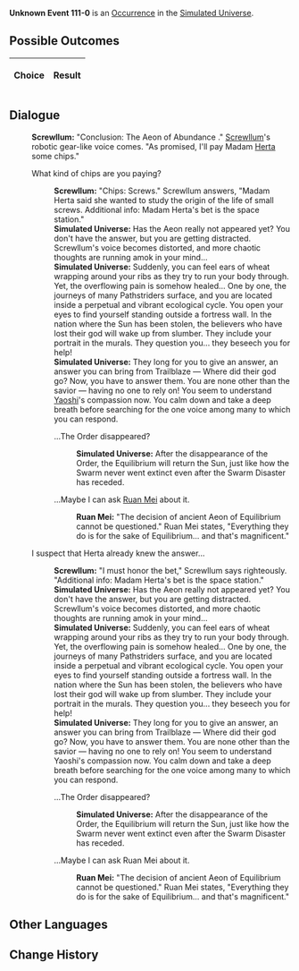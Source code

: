 {{Simulated Universe Event Infobox
|title         = Unknown Event 111-0
|image         = undefined.png
|type          =
|domains_su    = 
|domains_ext   = 
|domains_swarm = 
|domains_gng   = 
|requirements  =
|prev          = 
|next          = 
|indexRewards  =
|characters    = Herta;Ruan Mei;Yaoshi;Screwllum
}}
'''Unknown Event 111-0''' is an [[Simulated Universe/Occurrence|Occurrence]] in the [[Simulated Universe]].

==Possible Outcomes==
{| class="article-table"
!Choice
!Result

|}

<!--
==Gameplay Notes==

-->
==Dialogue==
{{Dialogue Start}}
:'''Screwllum:''' "Conclusion: The Aeon of Abundance {{Color|Keyword|didn't exist during this time period}}." [[Screwllum]]'s robotic gear-like voice comes. "As promised, I'll pay Madam [[Herta]] some chips."
:{{DIcon|Arrow}} What kind of chips are you paying?
::'''Screwllum:''' "Chips: Screws." Screwllum answers, "Madam Herta said she wanted to study the origin of the life of small screws. Additional info: Madam Herta's bet is the space station."
::'''Simulated Universe:''' Has the Aeon really not appeared yet? You don't have the answer, but you are getting distracted. Screwllum's voice becomes distorted, and more chaotic thoughts are running amok in your mind...
::'''Simulated Universe:''' Suddenly, you can feel ears of wheat wrapping around your ribs as they try to run your body through. Yet, the overflowing pain is somehow healed... One by one, the journeys of many Pathstriders surface, and you are located inside a perpetual and vibrant ecological cycle. You open your eyes to find yourself standing outside a fortress wall. In the nation where the Sun has been stolen, the believers who have lost their god will wake up from slumber. They include your portrait in the murals. They question you... they beseech you for help!
::'''Simulated Universe:''' They long for you to give an answer, an answer you can bring from Trailblaze &mdash; Where did their god go? Now, you have to answer them. You are none other than the savior &mdash; having no one to rely on! You seem to understand [[Yaoshi]]'s compassion now. You calm down and take a deep breath before searching for the one voice among many to which you can respond.
::{{DIcon|Arrow}} ...The Order disappeared?
:::'''Simulated Universe:''' After the disappearance of the Order, the Equilibrium will return the Sun, just like how the Swarm never went extinct even after the Swarm Disaster has receded.
::{{DIcon|Arrow}} ...Maybe I can ask [[Ruan Mei]] about it.
:::'''Ruan Mei:''' "The decision of ancient Aeon of Equilibrium cannot be questioned." Ruan Mei states, "Everything they do is for the sake of Equilibrium... and that's magnificent."
:{{DIcon|Arrow}} I suspect that Herta already knew the answer...
::'''Screwllum:''' "I must honor the bet," Screwllum says righteously. "Additional info: Madam Herta's bet is the space station."
::'''Simulated Universe:''' Has the Aeon really not appeared yet? You don't have the answer, but you are getting distracted. Screwllum's voice becomes distorted, and more chaotic thoughts are running amok in your mind...
::'''Simulated Universe:''' Suddenly, you can feel ears of wheat wrapping around your ribs as they try to run your body through. Yet, the overflowing pain is somehow healed... One by one, the journeys of many Pathstriders surface, and you are located inside a perpetual and vibrant ecological cycle. You open your eyes to find yourself standing outside a fortress wall. In the nation where the Sun has been stolen, the believers who have lost their god will wake up from slumber. They include your portrait in the murals. They question you... they beseech you for help!
::'''Simulated Universe:''' They long for you to give an answer, an answer you can bring from Trailblaze &mdash; Where did their god go? Now, you have to answer them. You are none other than the savior &mdash; having no one to rely on! You seem to understand Yaoshi's compassion now. You calm down and take a deep breath before searching for the one voice among many to which you can respond.
::{{DIcon|Arrow}} ...The Order disappeared?
:::'''Simulated Universe:''' After the disappearance of the Order, the Equilibrium will return the Sun, just like how the Swarm never went extinct even after the Swarm Disaster has receded.
::{{DIcon|Arrow}} ...Maybe I can ask Ruan Mei about it.
:::'''Ruan Mei:''' "The decision of ancient Aeon of Equilibrium cannot be questioned." Ruan Mei states, "Everything they do is for the sake of Equilibrium... and that's magnificent."
{{Dialogue End}}

==Other Languages==
{{Other Languages
|en    = ???
|zhs   = ???
|zht   = ???
|ja    = ???
|ko    = ???
|es    = ???
|fr    = ???
|ru    = ???
|th    = ???
|vi    = ???
|de    = ???
|id    = ???
|pt    = ???
}}

==Change History==
{{Change History|1.0}}
